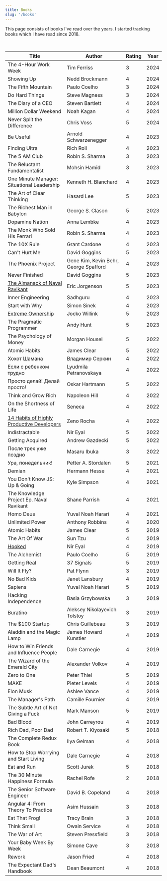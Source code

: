 ```yaml
---
title: Books
slug: '/books'
---
```


This page consists of books I've read over the years. I started tracking books which I have read since 2018.

<br />

| Title                                                                    | Author                                | Rating | Year |
| ------------------------------------------------------------------------ | ------------------------------------- | ------ | ---- |
| The 4-Hour Work Week                            | Tim Ferriss                              | 3     | 2024 |
| Showing Up                             | Nedd Brockmann                              | 4     | 2024 |
| The Fifth Mountain                             | Paulo Coelho                              | 3     | 2024 |
| Do Hard Things                             | Steve Magness                              | 3     | 2024 |
| The Diary of a CEO                             | Steven Bartlett                              | 4     | 2024 |
| Million Dollar Weekend                              | Noah Kagan                              | 4     | 2024 |
| Never Split the Difference                                               | Chris Voss                            | 5      | 2024 |
| Be Useful                                                                | Arnold Schwarzenegger                 | 4      | 2023 |
| Finding Ultra                                                            | Rich Roll                             | 4      | 2023 |
| The 5 AM Club                                                            | Robin S. Sharma                       | 3      | 2023 |
| The Reluctant Fundamentalist                                             | Mohsin Hamid                          | 3      | 2023 |
| One Minute Manager: Situational Leadership                               | Kenneth H. Blanchard                  | 4      | 2023 |
| The Art of Clear Thinking                                                | Hasard Lee                            | 5      | 2023 |
| The Richest Man in Babylon                                               | George S. Clason                      | 5      | 2023 |
| Dopamine Nation                                                          | Anna Lembke                           | 4      | 2023 |
| The Monk Who Sold His Ferrari                                            | Robin S. Sharma                       | 4      | 2023 |
| The 10X Rule                                                             | Grant Cardone                         | 4      | 2023 |
| Can't Hurt Me                                                            | David Goggins                         | 5      | 2023 |
| The Phoenix Project                                                      | Gene Kim, Kevin Behr, George Spafford | 4      | 2023 |
| Never Finished                                                           | David Goggins                         | 5      | 2023 |
| [The Almanack of Naval Ravikant](/almanack-of-naval-ravikant-book-notes) | Eric Jorgenson                        | 5      | 2023 |
| Inner Engineering                                                        | Sadhguru                              | 4      | 2023 |
| Start with Why                                                           | Simon Sinek                           | 4      | 2023 |
| [Extreme Ownership](/extreme-ownership-book-notes)                       | Jocko Willink                         | 5      | 2023 |
| The Pragmatic Programmer                                                 | Andy Hunt                             | 5      | 2023 |
| The Psychology of Money                                                  | Morgan Housel                         | 5      | 2022 |
| Atomic Habits                                                            | James Clear                           | 5      | 2022 |
| Хохот Шамана                                                             | Владимир Серкин                       | 4      | 2022 |
| Если с ребенком трудно                                                   | Lyudmila Petranovskaya                | 4      | 2022 |
| Просто делай! Делай просто!                                              | Oskar Hartmann                        | 5      | 2022 |
| Think and Grow Rich                                                      | Napoleon Hill                         | 4      | 2022 |
| On the Shortness of Life                                                 | Seneca                                | 4      | 2022 |
| [14 Habits of Highly Productive Developers](/14-habits-book-notes)       | Zeno Rocha                            | 4      | 2022 |
| Indistractable                                                           | Nir Eyal                              | 5      | 2022 |
| Getting Acquired                                                         | Andrew Gazdecki                       | 5      | 2022 |
| После трех уже поздно                                                    | Masaru Ibuka                          | 3      | 2022 |
| Ура, понедельник!                                                        | Petter A. Stordalen                   | 5      | 2021 |
| Demian                                                                   | Hermann Hesse                         | 4      | 2021 |
| You Don't Know JS: Up & Going                                            | Kyle Simpson                          | 4      | 2021 |
| The Knowledge Project Ep. Naval Ravikant                                 | Shane Parrish                         | 4      | 2021 |
| Homo Deus                                                                | Yuval Noah Harari                     | 4      | 2021 |
| Unlimited Power                                                          | Anthony Robbins                       | 4      | 2020 |
| Atomic Habits                                                            | James Clear                           | 5      | 2019 |
| The Art Of War                                                           | Sun Tzu                               | 4      | 2019 |
| [Hooked](/hooked-book-notes)                                             | Nir Eyal                              | 4      | 2019 |
| The Alchemist                                                            | Paulo Coelho                          | 5      | 2019 |
| Getting Real                                                             | 37 Signals                            | 5      | 2019 |
| Will It Fly?                                                             | Pat Flynn                             | 3      | 2019 |
| No Bad Kids                                                              | Janet Lansbury                        | 4      | 2019 |
| Sapiens                                                                  | Yuval Noah Harari                     | 5      | 2019 |
| Hacking Independence                                                     | Basia Grzybowska                      | 3      | 2019 |
| Buratino                                                                 | Aleksey Nikolayevich Tolstoy          | 3      | 2019 |
| The $100 Startup                                                         | Chris Guillebeau                      | 3      | 2019 |
| Aladdin and the Magic Lamp                                               | James Howard Kunstler                 | 4      | 2019 |
| How to Win Friends and Influence People                                  | Dale Carnegie                         | 4      | 2019 |
| The Wizard of the Emerald City                                           | Alexander Volkov                      | 4      | 2019 |
| Zero to One                                                              | Peter Thiel                           | 5      | 2019 |
| MAKE                                                                     | Pieter Levels                         | 4      | 2019 |
| Elon Musk                                                                | Ashlee Vance                          | 4      | 2019 |
| The Manager's Path                                                       | Camille Fournier                      | 4      | 2019 |
| The Subtle Art of Not Giving a Fuck                                      | Mark Manson                           | 5      | 2019 |
| Bad Blood                                                                | John Carreyrou                        | 4      | 2019 |
| Rich Dad, Poor Dad                                                       | Robert T. Kiyosaki                    | 5      | 2018 |
| The Complete Redux Book                                                  | Ilya Gelman                           | 4      | 2018 |
| How to Stop Worrying and Start Living                                    | Dale Carnegie                         | 4      | 2018 |
| Eat and Run                                                              | Scott Jurek                           | 5      | 2018 |
| The 30 Minute Happiness Formula                                          | Rachel Rofe                           | 2      | 2018 |
| The Senior Software Engineer                                             | David B. Copeland                     | 4      | 2018 |
| Angular 4: From Theory To Practice                                       | Asim Hussain                          | 3      | 2018 |
| Eat That Frog!                                                           | Tracy Brain                           | 3      | 2018 |
| Think Small                                                              | Owain Service                         | 4      | 2018 |
| The War of Art                                                           | Steven Pressfield                     | 3      | 2018 |
| Your Baby Week By Week                                                   | Simone Cave                           | 3      | 2018 |
| Rework                                                                   | Jason Fried                           | 4      | 2018 |
| The Expectant Dad's Handbook                                             | Dean Beaumont                         | 4      | 2018 |
